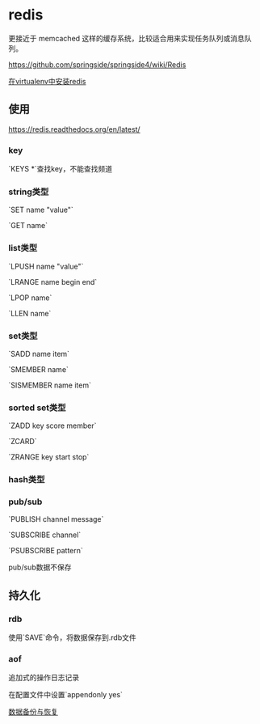 = redis =
更接近于 memcached 这样的缓存系统，比较适合用来实现任务队列或消息队列。

[[https://github.com/springside/springside4/wiki/Redis]]

[[install_redis_in_venv|在virtualenv中安装redis]]

== 使用 ==
[[https://redis.readthedocs.org/en/latest/]]
=== key ===
`KEYS *`查找key，不能查找频道

=== string类型 ===
`SET name "value"`

`GET name`

=== list类型 ===
`LPUSH name "value"`

`LRANGE name begin end`

`LPOP name`

`LLEN name`

=== set类型 ===
`SADD name item`

`SMEMBER name`

`SISMEMBER name item`

=== sorted set类型 ===
`ZADD key score member`

`ZCARD`

`ZRANGE key start stop`

=== hash类型 ===


=== pub/sub ===
`PUBLISH channel message`

`SUBSCRIBE channel`

`PSUBSCRIBE pattern`

pub/sub数据不保存

== 持久化 ==

=== rdb ===
使用`SAVE`命令，将数据保存到.rdb文件

=== aof ===
追加式的操作日志记录

在配置文件中设置`appendonly yes`

[[http://haili.me/archives/tag/redis%E6%8C%81%E4%B9%85%E5%8C%96%E5%AD%98%E5%82%A8|数据备份与恢复]]
